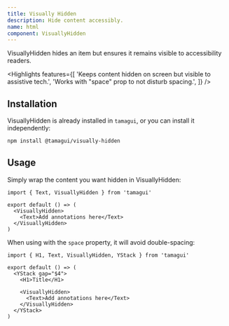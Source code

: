 ```yaml
---
title: Visually Hidden
description: Hide content accessibly.
name: html
component: VisuallyHidden
---
```


VisuallyHidden hides an item but ensures it remains visible to accessibility readers.

<Highlights
  features={[
    'Keeps content hidden on screen but visible to assistive tech.',
    'Works with "space" prop to not disturb spacing.',
  ]}
/>

## Installation

VisuallyHidden is already installed in `tamagui`, or you can install it independently:

```bash
npm install @tamagui/visually-hidden
```

## Usage

Simply wrap the content you want hidden in VisuallyHidden:

```tsx
import { Text, VisuallyHidden } from 'tamagui'

export default () => (
  <VisuallyHidden>
    <Text>Add annotations here</Text>
  </VisuallyHidden>
)
```

When using with the `space` property, it will avoid double-spacing:

```tsx
import { H1, Text, VisuallyHidden, YStack } from 'tamagui'

export default () => (
  <YStack gap="$4">
    <H1>Title</H1>

    <VisuallyHidden>
      <Text>Add annotations here</Text>
    </VisuallyHidden>
  </YStack>
)
```
